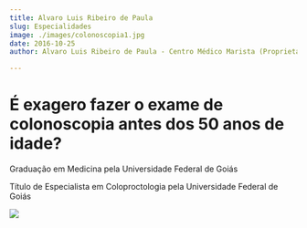 ```yaml
---
title: Alvaro Luis Ribeiro de Paula
slug: Especialidades
image: ./images/colonoscopia1.jpg
date: 2016-10-25
author: Alvaro Luis Ribeiro de Paula - Centro Médico Marista (Proprietário)

---
```


# É exagero fazer o exame de colonoscopia antes dos 50 anos de idade?

Graduação em Medicina pela Universidade Federal de Goiás<br />

Título de Especialista em Coloproctologia pela Universidade Federal de Goiás<br />





<div className="post-image">

![](./images/colonoscopia2.jpg)

</div>
